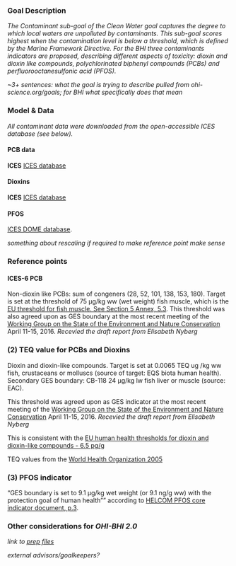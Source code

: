 

### Goal Description

*The Contaminant sub-goal of the Clean Water goal captures the degree to which local waters are unpolluted by contaminants. This sub-goal scores highest when the contamination level is below a threshold, which is defined by the Marine Framework Directive. For the BHI three contaminants indicators are proposed, describing different aspects of toxicity: dioxin and dioxin like compounds, polychlorinated biphenyl compounds (PCBs) and perfluorooctanesulfonic acid (PFOS).*   


*~3+ sentences: what the goal is trying to describe pulled from ohi-science.org/goals; for BHI what specifically does that mean*

### Model & Data

*All contaminant data were downloaded from the open-accessible ICES database (see below). *

#### PCB data
**ICES**
[ICES database](http://dome.ices.dk/views/ContaminantsBiota.aspx)  

#### Dioxins
**ICES**
[ICES database](http://dome.ices.dk/views/ContaminantsBiota.aspx)  

#### PFOS
[ICES DOME database](http://dome.ices.dk/views/ContaminantsBiota.aspx).  


*something about rescaling if required to make reference point make sense*

### Reference points

#### ICES-6 PCB

Non-dioxin like PCBs: sum of congeners (28, 52, 101, 138, 153, 180). Target is set at the threshold of 75 μg/kg ww (wet weight) fish muscle, which is the [EU threshold for fish muscle. See Section 5 Annex, 5.3](http://eur-lex.europa.eu/LexUriServ/LexUriServ.do?uri=OJ:L:2011:320:0018:0023:EN:PDF). This threshold was also agreed upon as GES boundary at the most recent meeting of the [Working Group on the State of the Environment and Nature Conservation](http://helcom.fi/helcom-at-work/groups/state-and-conservation) April 11-15, 2016. *Recevied the draft report from Elisabeth Nyberg*  


### (2) TEQ value for PCBs and Dioxins

Dioxin and dioxin-like compounds. Target is set at 0.0065 TEQ ug /kg ww fish, crustaceans or molluscs (source of target: EQS biota human health). Secondary GES boundary: CB-118 24 μg/kg lw fish liver or muscle (source: EAC).  

This threshold was agreed upon as GES indicator at the most recent meeting of the [Working Group on the State of the Environment and Nature Conservation](http://helcom.fi/helcom-at-work/groups/state-and-conservation) April 11-15, 2016. *Recevied the draft report from Elisabeth Nyberg*  

This is consistent with the [EU human health thresholds for dioxin and dioxin-like compounds - 6.5 pg/g](http://eur-lex.europa.eu/LexUriServ/LexUriServ.do?uri=OJ:L:2011:320:0018:0023:EN:PDF)  

TEQ values from the [World Health Organization 2005](http://www.who.int/ipcs/assessment/tef_values.pdf)  

### (3) PFOS indicator

"GES boundary is set to 9.1 μg/kg wet weight (or 9.1 ng/g ww) with the protection goal of human health"" according to [HELCOM PFOS core indicator document, p.3](http://www.helcom.fi/Core%20Indicators/PFOS_HELCOM%20core%20indicator%202016_web%20version.pdf).  





### Other considerations for _OHI-BHI 2.0_

*link to [prep files](https://github.com/OHI-Science/bhi/blob/draft/baltic2015/prep/CW/contaminants/contaminants_prep.Rmd)*

*external advisors/goalkeepers?*
